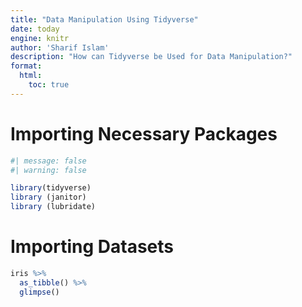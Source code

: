```yaml
---
title: "Data Manipulation Using Tidyverse"
date: today
engine: knitr
author: 'Sharif Islam'
description: "How can Tidyverse be Used for Data Manipulation?"
format: 
  html: 
    toc: true
---
```


# Importing Necessary Packages 

```r
#| message: false
#| warning: false

library(tidyverse)
library (janitor)
library (lubridate)
```

# Importing Datasets 

```r
iris %>% 
  as_tibble() %>% 
  glimpse()
```

